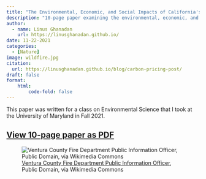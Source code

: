 ```yaml
---
title: "The Environmental, Economic, and Social Impacts of California's Wildfires"
description: "10-page paper examining the environmental, economic, and social impacts of California's wildfires, with a special focus on the record-breaking 2020 wildfires."
author: 
  - name: Linus Ghanadan
    url: https://linusghanadan.github.io/
date: 11-22-2021
categories:
  - [Nature]
image: wildfire.jpg
citation:
  url: https://linusghanadan.github.io/blog/carbon-pricing-post/
draft: false
format:
    html:
        code-fold: false
---
```


This paper was written for a class on Environmental Science that I took at the University of Maryland in Fall 2021.

## [View 10-page paper as PDF](wildfire.pdf)

![[Ventura County Fire Department Public Information Officer](https://commons.wikimedia.org/wiki/File:Erbes_Fire_at_about_30_acres.jpg), Public Domain, via Wikimedia Commons](wildfire.jpg)
